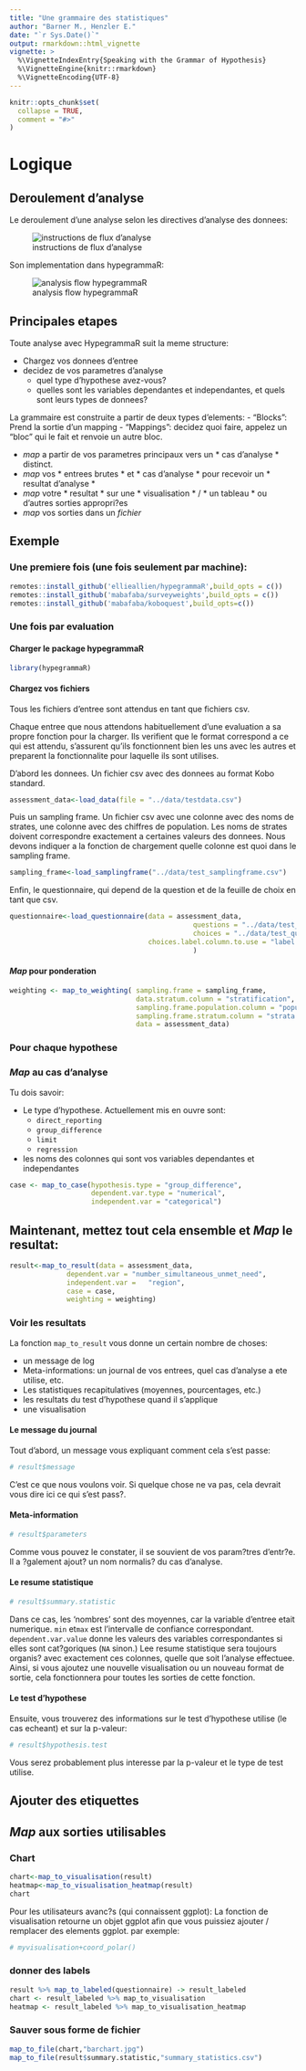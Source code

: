 ```yaml
---
title: "Une grammaire des statistiques"
author: "Barner M., Henzler E."
date: "`r Sys.Date()`"
output: rmarkdown::html_vignette
vignette: >
  %\VignetteIndexEntry{Speaking with the Grammar of Hypothesis}
  %\VignetteEngine{knitr::rmarkdown}
  %\VignetteEncoding{UTF-8}
---
```


```r
knitr::opts_chunk$set(
  collapse = TRUE,
  comment = "#>"
)
```

# Logique

## Deroulement d'analyse

Le deroulement d'une analyse selon les directives d'analyse des donnees:

![instructions de flux d'analyse](./ hypegrammaR_flowchart.jpg)

Son implementation dans hypegrammaR:

![analysis flow hypegrammaR](./hypegrammaR_flowchart.jpg)




## Principales etapes


Toute analyse avec HypegrammaR suit la meme structure:

- Chargez vos donnees d'entree
- decidez de vos parametres d'analyse
     - quel type d'hypothese avez-vous?
     - quelles sont les variables dependantes et independantes, et quels sont leurs types de donnees?
     
     
La grammaire est construite a partir de deux types d'elements:
- "Blocks": Prend la sortie d'un mapping
- "Mappings": decidez quoi faire, appelez un "bloc" qui le fait et renvoie un autre bloc.

- _map_  a partir de vos parametres principaux vers un * cas d'analyse * distinct.
- _map_ vos * entrees brutes * et * cas d'analyse * pour recevoir un * resultat d'analyse *
- _map_ votre * resultat * sur une * visualisation * / * un tableau * ou d'autres sorties appropri?es
- _map_ vos sorties dans un *fichier *


## Exemple

### Une premiere fois (une fois seulement par machine):
```r
remotes::install_github('ellieallien/hypegrammaR',build_opts = c())
remotes::install_github('mabafaba/surveyweights',build_opts = c())
remotes::install_github('mabafaba/koboquest',build_opts=c())

```
### Une fois par evaluation

#### Charger le package hypegrammaR
```r
library(hypegrammaR)

```

#### Chargez vos fichiers

Tous les fichiers d'entree sont attendus en tant que fichiers csv.

Chaque entree que nous attendons habituellement d'une evaluation a sa propre fonction pour la charger. Ils verifient que le format correspond a ce qui est attendu, s'assurent qu'ils fonctionnent bien les uns avec les autres et preparent la fonctionnalite pour laquelle ils sont utilises.

D'abord les donnees. Un fichier csv avec des donnees au format Kobo standard.
```r
assessment_data<-load_data(file = "../data/testdata.csv")
```



Puis un sampling frame. Un fichier csv avec une colonne avec des noms de strates, une colonne avec des chiffres de population. Les noms de strates doivent correspondre exactement a certaines valeurs des donnees. Nous devons indiquer a la fonction de chargement quelle colonne est quoi dans le sampling frame.
```r
sampling_frame<-load_samplingframe("../data/test_samplingframe.csv")
```

Enfin, le questionnaire, qui depend de la question et de la feuille de choix en tant que csv.

```r

questionnaire<-load_questionnaire(data = assessment_data,
                                             questions = "../data/test_questionnaire_questions.csv",
                                             choices = "../data/test_questionnaire_choices.csv",
                                  choices.label.column.to.use = "label::English"
                                             )

```


#### _Map_ pour ponderation
```r

weighting <- map_to_weighting( sampling.frame = sampling_frame,
                               data.stratum.column = "stratification",
                               sampling.frame.population.column = "population",
                               sampling.frame.stratum.column = "strata.names",
                               data = assessment_data)
```

### Pour chaque hypothese

### _Map_ au cas d'analyse
Tu dois savoir:

- Le type d'hypothese. Actuellement mis en ouvre sont:
   - `direct_reporting`
   - `group_difference`
   - `limit`
   - `regression`
- les noms des colonnes qui sont vos variables dependantes et independantes

```r

case <- map_to_case(hypothesis.type = "group_difference",
                    dependent.var.type = "numerical",
                    independent.var = "categorical")

```


## Maintenant, mettez tout cela ensemble et _Map_ le resultat:

```r

result<-map_to_result(data = assessment_data,
              dependent.var = "number_simultaneous_unmet_need",
              independent.var =   "region",
              case = case,
              weighting = weighting)
```

### Voir les resultats

La fonction `map_to_result` vous donne un certain nombre de choses:

- un message de log
- Meta-informations: un journal de vos entrees, quel cas d'analyse a ete utilise, etc.
- Les statistiques recapitulatives (moyennes, pourcentages, etc.)
- les resultats du test d'hypothese quand il s'applique
- une visualisation

#### Le message du journal

Tout d'abord, un message vous expliquant comment cela s'est passe:
```r
# result$message
```
C'est ce que nous voulons voir. Si quelque chose ne va pas, cela devrait vous dire ici ce qui s'est pass?.

#### Meta-information

```r
# result$parameters
```
Comme vous pouvez le constater, il se souvient de vos param?tres d'entr?e. Il a ?galement ajout? un nom normalis? du cas d'analyse.

#### Le resume statistique 

```r
# result$summary.statistic
```

Dans ce cas, les 'nombres' sont des moyennes, car la variable d'entree etait numerique. `min` et` max` est l'intervalle de confiance correspondant. `dependent.var.value` donne les valeurs des variables correspondantes si elles sont cat?goriques (` NA` sinon.)
Lee resume statistique sera toujours organis? avec exactement ces colonnes, quelle que soit l'analyse effectuee. Ainsi, si vous ajoutez une nouvelle visualisation ou un nouveau format de sortie, cela fonctionnera pour toutes les sorties de cette fonction.

#### Le test d'hypothese

Ensuite, vous trouverez des informations sur le test d'hypothese utilise (le cas echeant) et sur la p-valeur:
```r
# result$hypothesis.test

```

Vous serez probablement plus interesse par la p-valeur et le type de test utilise.

## Ajouter des etiquettes

## _Map_ aux sorties utilisables

### Chart
```r

chart<-map_to_visualisation(result)
heatmap<-map_to_visualisation_heatmap(result)
chart
```

Pour les utilisateurs avanc?s (qui connaissent ggplot): La fonction de visualisation retourne un objet ggplot afin que vous puissiez ajouter / remplacer des elements ggplot. par exemple:

```r
# myvisualisation+coord_polar()

```

### donner des labels
```r
result %>% map_to_labeled(questionnaire) -> result_labeled
chart <- result_labeled %>% map_to_visualisation
heatmap <- result_labeled %>% map_to_visualisation_heatmap


```


### Sauver sous forme de fichier

```r
map_to_file(chart,"barchart.jpg")
map_to_file(result$summary.statistic,"summary_statistics.csv")

```







